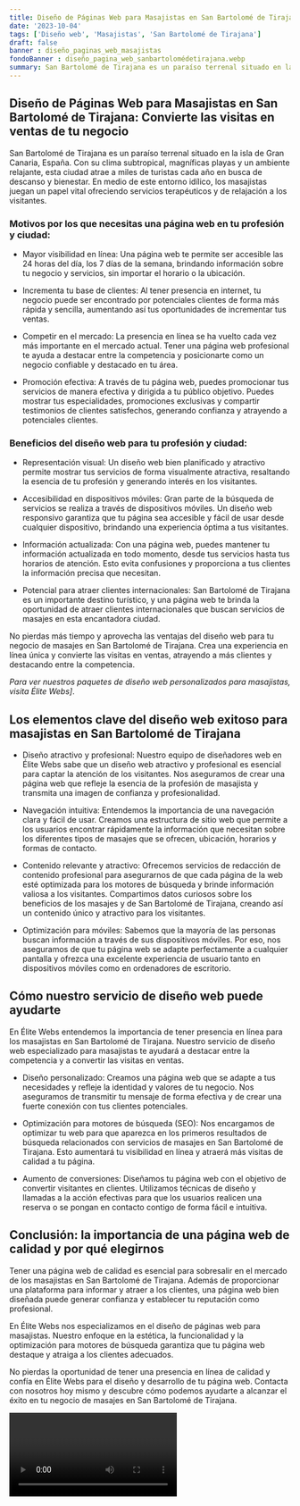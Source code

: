 ```yaml
---
title: Diseño de Páginas Web para Masajistas en San Bartolomé de Tirajana
date: '2023-10-04'
tags: ['Diseño web', 'Masajistas', 'San Bartolomé de Tirajana']
draft: false
banner : diseño_paginas_web_masajistas
fondoBanner : diseño_pagina_web_sanbartolomédetirajana.webp
summary: San Bartolomé de Tirajana es un paraíso terrenal situado en la isla de Gran Canaria, España. Con su clima subtropical, magníficas playas y un ambiente relajante, esta ciudad atrae a miles de turistas cada año en busca de descanso y bienestar. En medio de este entorno idílico, los masajistas juegan un papel vital ofreciendo servicios terapéuticos y de relajación a los visitantes.
---
```


## Diseño de Páginas Web para Masajistas en San Bartolomé de Tirajana: Convierte las visitas en ventas de tu negocio

San Bartolomé de Tirajana es un paraíso terrenal situado en la isla de Gran Canaria, España. Con su clima subtropical, magníficas playas y un ambiente relajante, esta ciudad atrae a miles de turistas cada año en busca de descanso y bienestar. En medio de este entorno idílico, los masajistas juegan un papel vital ofreciendo servicios terapéuticos y de relajación a los visitantes.

### Motivos por los que necesitas una página web en tu profesión y ciudad:

- Mayor visibilidad en línea: Una página web te permite ser accesible las 24 horas del día, los 7 días de la semana, brindando información sobre tu negocio y servicios, sin importar el horario o la ubicación.

- Incrementa tu base de clientes: Al tener presencia en internet, tu negocio puede ser encontrado por potenciales clientes de forma más rápida y sencilla, aumentando así tus oportunidades de incrementar tus ventas.

- Competir en el mercado: La presencia en línea se ha vuelto cada vez más importante en el mercado actual. Tener una página web profesional te ayuda a destacar entre la competencia y posicionarte como un negocio confiable y destacado en tu área.

- Promoción efectiva: A través de tu página web, puedes promocionar tus servicios de manera efectiva y dirigida a tu público objetivo. Puedes mostrar tus especialidades, promociones exclusivas y compartir testimonios de clientes satisfechos, generando confianza y atrayendo a potenciales clientes.

### Beneficios del diseño web para tu profesión y ciudad:

- Representación visual: Un diseño web bien planificado y atractivo permite mostrar tus servicios de forma visualmente atractiva, resaltando la esencia de tu profesión y generando interés en los visitantes.

- Accesibilidad en dispositivos móviles: Gran parte de la búsqueda de servicios se realiza a través de dispositivos móviles. Un diseño web responsivo garantiza que tu página sea accesible y fácil de usar desde cualquier dispositivo, brindando una experiencia óptima a tus visitantes.

- Información actualizada: Con una página web, puedes mantener tu información actualizada en todo momento, desde tus servicios hasta tus horarios de atención. Esto evita confusiones y proporciona a tus clientes la información precisa que necesitan.

- Potencial para atraer clientes internacionales: San Bartolomé de Tirajana es un importante destino turístico, y una página web te brinda la oportunidad de atraer clientes internacionales que buscan servicios de masajes en esta encantadora ciudad.

No pierdas más tiempo y aprovecha las ventajas del diseño web para tu negocio de masajes en San Bartolomé de Tirajana. Crea una experiencia en línea única y convierte las visitas en ventas, atrayendo a más clientes y destacando entre la competencia.

*Para ver nuestros paquetes de diseño web personalizados para masajistas, visita Élite Webs]*.

<GifSeo />

<Cta />

## Los elementos clave del diseño web exitoso para masajistas en San Bartolomé de Tirajana

- Diseño atractivo y profesional: Nuestro equipo de diseñadores web en Élite Webs sabe que un diseño web atractivo y profesional es esencial para captar la atención de los visitantes. Nos aseguramos de crear una página web que refleje la esencia de la profesión de masajista y transmita una imagen de confianza y profesionalidad.

- Navegación intuitiva: Entendemos la importancia de una navegación clara y fácil de usar. Creamos una estructura de sitio web que permite a los usuarios encontrar rápidamente la información que necesitan sobre los diferentes tipos de masajes que se ofrecen, ubicación, horarios y formas de contacto.

- Contenido relevante y atractivo: Ofrecemos servicios de redacción de contenido profesional para asegurarnos de que cada página de la web esté optimizada para los motores de búsqueda y brinde información valiosa a los visitantes. Compartimos datos curiosos sobre los beneficios de los masajes y de San Bartolomé de Tirajana, creando así un contenido único y atractivo para los visitantes.

- Optimización para móviles: Sabemos que la mayoría de las personas buscan información a través de sus dispositivos móviles. Por eso, nos aseguramos de que tu página web se adapte perfectamente a cualquier pantalla y ofrezca una excelente experiencia de usuario tanto en dispositivos móviles como en ordenadores de escritorio.

## Cómo nuestro servicio de diseño web puede ayudarte

En Élite Webs entendemos la importancia de tener presencia en línea para los masajistas en San Bartolomé de Tirajana. Nuestro servicio de diseño web especializado para masajistas te ayudará a destacar entre la competencia y a convertir las visitas en ventas.

- Diseño personalizado: Creamos una página web que se adapte a tus necesidades y refleje la identidad y valores de tu negocio. Nos aseguramos de transmitir tu mensaje de forma efectiva y de crear una fuerte conexión con tus clientes potenciales.

- Optimización para motores de búsqueda (SEO): Nos encargamos de optimizar tu web para que aparezca en los primeros resultados de búsqueda relacionados con servicios de masajes en San Bartolomé de Tirajana. Esto aumentará tu visibilidad en línea y atraerá más visitas de calidad a tu página.

- Aumento de conversiones: Diseñamos tu página web con el objetivo de convertir visitantes en clientes. Utilizamos técnicas de diseño y llamadas a la acción efectivas para que los usuarios realicen una reserva o se pongan en contacto contigo de forma fácil e intuitiva.

## Conclusión: la importancia de una página web de calidad y por qué elegirnos

Tener una página web de calidad es esencial para sobresalir en el mercado de los masajistas en San Bartolomé de Tirajana. Además de proporcionar una plataforma para informar y atraer a los clientes, una página web bien diseñada puede generar confianza y establecer tu reputación como profesional.

En Élite Webs nos especializamos en el diseño de páginas web para masajistas. Nuestro enfoque en la estética, la funcionalidad y la optimización para motores de búsqueda garantiza que tu página web destaque y atraiga a los clientes adecuados.

No pierdas la oportunidad de tener una presencia en línea de calidad y confía en Élite Webs para el diseño y desarrollo de tu página web. Contacta con nosotros hoy mismo y descubre cómo podemos ayudarte a alcanzar el éxito en tu negocio de masajes en San Bartolomé de Tirajana.

<Video />

<CtaBot job='Masajistas' city='San Bartolomé de Tirajana'/>

<Gmaps query='San Bartolomé de Tirajana+españa+maps' />